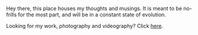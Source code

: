 Hey there, this place houses my thoughts and musings. It is meant to be no-frills for the most part, and will be in a constant state of evolution.

Looking for my work, photography and videography? Click [here](https://iamedson.com).